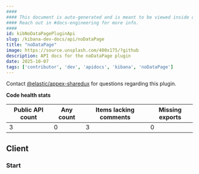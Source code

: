 ```yaml
---
####
#### This document is auto-generated and is meant to be viewed inside our experimental, new docs system.
#### Reach out in #docs-engineering for more info.
####
id: kibNoDataPagePluginApi
slug: /kibana-dev-docs/api/noDataPage
title: "noDataPage"
image: https://source.unsplash.com/400x175/?github
description: API docs for the noDataPage plugin
date: 2025-10-07
tags: ['contributor', 'dev', 'apidocs', 'kibana', 'noDataPage']
---
```




Contact [@elastic/appex-sharedux](https://github.com/orgs/elastic/teams/appex-sharedux) for questions regarding this plugin.

**Code health stats**

| Public API count  | Any count | Items lacking comments | Missing exports |
|-------------------|-----------|------------------------|-----------------|
| 3 | 0 | 3 | 0 |

## Client

### Start
<DocDefinitionList data={[noDataPageObj.client.start]}/>

